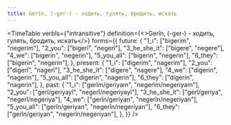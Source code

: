 ```yaml
---
title: Gerîn, (-ger-) - ходить, гулять, бродить, искать
---
```


<TimeTable
  verbIs={"intransitive"}
  definition={<>Gerîn, (-ger-) - <Vi/> ходить, гулять, бродить, искать</>}
  forms={{
    future: {
      "1_i": ["bigerim", "negerim"],
      "2_you": ["bigerî", "negerî"],
      "3_he_she_it": ["bigere", "negere"],
      "4_we": ["bigerin", "negerin"],
      "5_you_all": ["bigerin", "negerin"],
      "6_they": ["bigerin", "negerin"],
    },
    present: {
      "1_i": ["digerim", "nagerim"],
      "2_you": ["digerî", "nagerî"],
      "3_he_she_it": ["digere", "nagere"],
      "4_we": ["digerin", "nagerin"],
      "5_you_all": ["digerin", "nagerin"],
      "6_they": ["digerin", "nagerin"],
    },
    past: {
      "1_i": ["gerîm/geriyam", "negerîm/negeriyam"],
      "2_you": ["gerî/geriyayî", "negerî/negeriyayî"],
      "3_he_she_it": ["gerî/geriya", "negerî/negeriya"],
      "4_we": ["gerîn/geriyan", "negerîn/negeriyan"],
      "5_you_all": ["gerîn/geriyan", "negerîn/negeriyan"],
      "6_they": ["gerîn/geriyan", "negerîn/negeriyan"],
    },
  }}
/>
